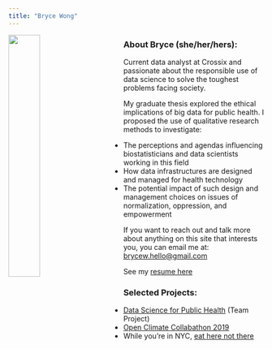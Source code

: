 ```yaml
---
title: "Bryce Wong"
---
```


<p>

<img src="images/profile.jpg" style="width:35%; margin-right: 50px" align="left">

### About Bryce (she/her/hers):

Current data analyst at Crossix and passionate about the responsible use of data science to solve the toughest problems facing society.

My graduate thesis explored the ethical implications of big data for public health. I proposed the use of qualitative research methods to investigate:

  * The perceptions and agendas influencing biostatisticians and data scientists working in this field
  * How data infrastructures are designed and managed for health technology
  * The potential impact of such design and management choices on issues of normalization, oppression, and empowerment 

If you want to reach out and talk more about anything on this site that interests you, you can email me at: <brycew.hello@gmail.com>

See my [resume here](CV.html)

### Selected Projects:

  * [Data Science for Public Health](Final_Report.html) (Team Project)
  * [Open Climate Collabathon 2019](https://collabathon-docs.openclimate.earth/hacks/team-contributions/consumer-disclosure-and-sustainable-supply-chains)
  * While you're in NYC, [eat here not there](dashboard_template.html) 

</p>



